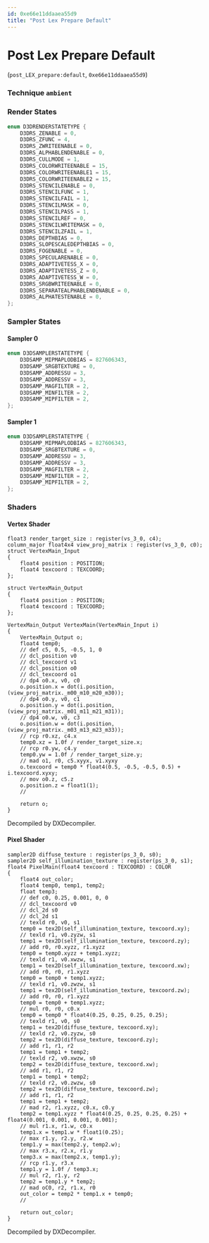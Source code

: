 ```yaml
---
id: 0xe66e11ddaaea55d9
title: "Post Lex Prepare Default"
---
```


# Post Lex Prepare Default
(`post_LEX_prepare:default`, `0xe66e11ddaaea55d9`)

### Technique `ambient`
### Render States
```cpp
enum D3DRENDERSTATETYPE {
	D3DRS_ZENABLE = 0,
	D3DRS_ZFUNC = 4,
	D3DRS_ZWRITEENABLE = 0,
	D3DRS_ALPHABLENDENABLE = 0,
	D3DRS_CULLMODE = 1,
	D3DRS_COLORWRITEENABLE = 15,
	D3DRS_COLORWRITEENABLE1 = 15,
	D3DRS_COLORWRITEENABLE2 = 15,
	D3DRS_STENCILENABLE = 0,
	D3DRS_STENCILFUNC = 1,
	D3DRS_STENCILFAIL = 1,
	D3DRS_STENCILMASK = 0,
	D3DRS_STENCILPASS = 1,
	D3DRS_STENCILREF = 0,
	D3DRS_STENCILWRITEMASK = 0,
	D3DRS_STENCILZFAIL = 1,
	D3DRS_DEPTHBIAS = 0,
	D3DRS_SLOPESCALEDEPTHBIAS = 0,
	D3DRS_FOGENABLE = 0,
	D3DRS_SPECULARENABLE = 0,
	D3DRS_ADAPTIVETESS_X = 0,
	D3DRS_ADAPTIVETESS_Z = 0,
	D3DRS_ADAPTIVETESS_W = 0,
	D3DRS_SRGBWRITEENABLE = 0,
	D3DRS_SEPARATEALPHABLENDENABLE = 0,
	D3DRS_ALPHATESTENABLE = 0,
};
```
### Sampler States
#### Sampler 0
```cpp
enum D3DSAMPLERSTATETYPE {
	D3DSAMP_MIPMAPLODBIAS = 827606343,
	D3DSAMP_SRGBTEXTURE = 0,
	D3DSAMP_ADDRESSU = 3,
	D3DSAMP_ADDRESSV = 3,
	D3DSAMP_MAGFILTER = 2,
	D3DSAMP_MINFILTER = 2,
	D3DSAMP_MIPFILTER = 2,
};
```
#### Sampler 1
```cpp
enum D3DSAMPLERSTATETYPE {
	D3DSAMP_MIPMAPLODBIAS = 827606343,
	D3DSAMP_SRGBTEXTURE = 0,
	D3DSAMP_ADDRESSU = 3,
	D3DSAMP_ADDRESSV = 3,
	D3DSAMP_MAGFILTER = 2,
	D3DSAMP_MINFILTER = 2,
	D3DSAMP_MIPFILTER = 2,
};
```
### Shaders
#### Vertex Shader
```hlsl
float3 render_target_size : register(vs_3_0, c4);
column_major float4x4 view_proj_matrix : register(vs_3_0, c0);
struct VertexMain_Input
{
    float4 position : POSITION;
    float4 texcoord : TEXCOORD;
};

struct VertexMain_Output
{
    float4 position : POSITION;
    float4 texcoord : TEXCOORD;
};

VertexMain_Output VertexMain(VertexMain_Input i)
{
    VertexMain_Output o;
    float4 temp0;
    // def c5, 0.5, -0.5, 1, 0
    // dcl_position v0
    // dcl_texcoord v1
    // dcl_position o0
    // dcl_texcoord o1
    // dp4 o0.x, v0, c0
    o.position.x = dot(i.position, (view_proj_matrix._m00_m10_m20_m30));
    // dp4 o0.y, v0, c1
    o.position.y = dot(i.position, (view_proj_matrix._m01_m11_m21_m31));
    // dp4 o0.w, v0, c3
    o.position.w = dot(i.position, (view_proj_matrix._m03_m13_m23_m33));
    // rcp r0.xz, c4.x
    temp0.xz = 1.0f / render_target_size.x;
    // rcp r0.yw, c4.y
    temp0.yw = 1.0f / render_target_size.y;
    // mad o1, r0, c5.xyyx, v1.xyxy
    o.texcoord = temp0 * float4(0.5, -0.5, -0.5, 0.5) + i.texcoord.xyxy;
    // mov o0.z, c5.z
    o.position.z = float1(1);
    // 

    return o;
}
```
Decompiled by DXDecompiler.
#### Pixel Shader
```hlsl
sampler2D diffuse_texture : register(ps_3_0, s0);
sampler2D self_illumination_texture : register(ps_3_0, s1);
float4 PixelMain(float4 texcoord : TEXCOORD) : COLOR
{
    float4 out_color;
    float4 temp0, temp1, temp2;
    float temp3;
    // def c0, 0.25, 0.001, 0, 0
    // dcl_texcoord v0
    // dcl_2d s0
    // dcl_2d s1
    // texld r0, v0, s1
    temp0 = tex2D(self_illumination_texture, texcoord.xy);
    // texld r1, v0.zyzw, s1
    temp1 = tex2D(self_illumination_texture, texcoord.zy);
    // add r0, r0.xyzz, r1.xyzz
    temp0 = temp0.xyzz + temp1.xyzz;
    // texld r1, v0.xwzw, s1
    temp1 = tex2D(self_illumination_texture, texcoord.xw);
    // add r0, r0, r1.xyzz
    temp0 = temp0 + temp1.xyzz;
    // texld r1, v0.zwzw, s1
    temp1 = tex2D(self_illumination_texture, texcoord.zw);
    // add r0, r0, r1.xyzz
    temp0 = temp0 + temp1.xyzz;
    // mul r0, r0, c0.x
    temp0 = temp0 * float4(0.25, 0.25, 0.25, 0.25);
    // texld r1, v0, s0
    temp1 = tex2D(diffuse_texture, texcoord.xy);
    // texld r2, v0.zyzw, s0
    temp2 = tex2D(diffuse_texture, texcoord.zy);
    // add r1, r1, r2
    temp1 = temp1 + temp2;
    // texld r2, v0.xwzw, s0
    temp2 = tex2D(diffuse_texture, texcoord.xw);
    // add r1, r1, r2
    temp1 = temp1 + temp2;
    // texld r2, v0.zwzw, s0
    temp2 = tex2D(diffuse_texture, texcoord.zw);
    // add r1, r1, r2
    temp1 = temp1 + temp2;
    // mad r2, r1.xyzz, c0.x, c0.y
    temp2 = temp1.xyzz * float4(0.25, 0.25, 0.25, 0.25) + float4(0.001, 0.001, 0.001, 0.001);
    // mul r1.x, r1.w, c0.x
    temp1.x = temp1.w * float1(0.25);
    // max r1.y, r2.y, r2.w
    temp1.y = max(temp2.y, temp2.w);
    // max r3.x, r2.x, r1.y
    temp3.x = max(temp2.x, temp1.y);
    // rcp r1.y, r3.x
    temp1.y = 1.0f / temp3.x;
    // mul r2, r1.y, r2
    temp2 = temp1.y * temp2;
    // mad oC0, r2, r1.x, r0
    out_color = temp2 * temp1.x + temp0;
    // 

    return out_color;
}
```
Decompiled by DXDecompiler.
